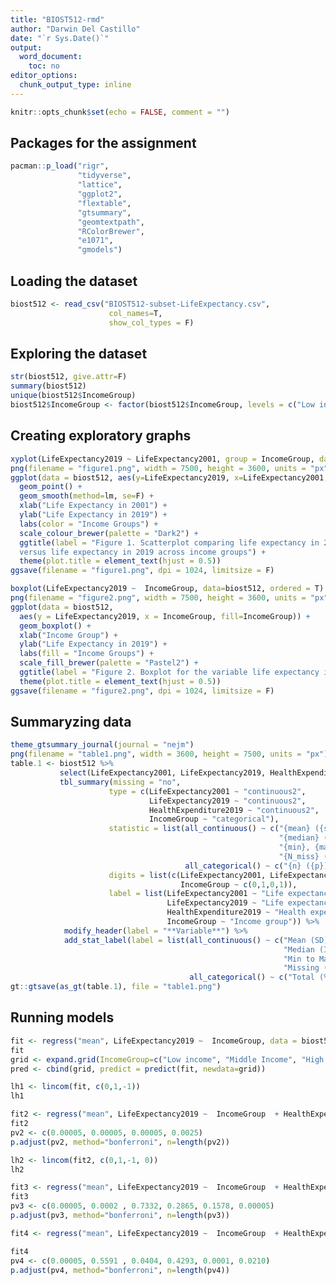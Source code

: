 ```yaml
---
title: "BIOST512-rmd"
author: "Darwin Del Castillo"
date: "`r Sys.Date()`"
output:
  word_document:
    toc: no
editor_options:
  chunk_output_type: inline
---
```


```r
knitr::opts_chunk$set(echo = FALSE, comment = "")
```
## Packages for the assignment
```r
pacman::p_load("rigr", 
               "tidyverse", 
               "lattice", 
               "ggplot2", 
               "flextable", 
               "gtsummary",
               "geomtextpath",
               "RColorBrewer",
               "e1071",
               "gmodels")
```
## Loading the dataset
```r
biost512 <- read_csv("BIOST512-subset-LifeExpectancy.csv",
                      col_names=T,
                      show_col_types = F)
```
## Exploring the dataset
```r
str(biost512, give.attr=F)
summary(biost512)
unique(biost512$IncomeGroup)
biost512$IncomeGroup <- factor(biost512$IncomeGroup, levels = c("Low income", "Middle Income", "High income"), ordered = is.ordered(biost512$IncomeGroup)) 
```
## Creating exploratory graphs
```r
xyplot(LifeExpectancy2019 ~ LifeExpectancy2001, group = IncomeGroup, data=biost512, type=c("p","r"), auto.key=TRUE)
png(filename = "figure1.png", width = 7500, height = 3600, units = "px")
ggplot(data = biost512, aes(y=LifeExpectancy2019, x=LifeExpectancy2001, color=IncomeGroup, label=IncomeGroup)) +
  geom_point() +
  geom_smooth(method=lm, se=F) +
  xlab("Life Expectancy in 2001") +
  ylab("Life Expectancy in 2019") +
  labs(color = "Income Groups") +
  scale_colour_brewer(palette = "Dark2") +
  ggtitle(label = "Figure 1. Scatterplot comparing life expectancy in 2001 
  versus life expectancy in 2019 across income groups") +
  theme(plot.title = element_text(hjust = 0.5))
ggsave(filename = "figure1.png", dpi = 1024, limitsize = F)

```

```r
boxplot(LifeExpectancy2019 ~  IncomeGroup, data=biost512, ordered = T)
png(filename = "figure2.png", width = 7500, height = 3600, units = "px")
ggplot(data = biost512, 
  aes(y = LifeExpectancy2019, x = IncomeGroup, fill=IncomeGroup)) + 
  geom_boxplot() + 
  xlab("Income Group") +
  ylab("Life Expectancy in 2019") +
  labs(fill = "Income Groups") + 
  scale_fill_brewer(palette = "Pastel2") +
  ggtitle(label = "Figure 2. Boxplot for the variable life expectancy in 2019") +
  theme(plot.title = element_text(hjust = 0.5))
ggsave(filename = "figure2.png", dpi = 1024, limitsize = F)

```
## Summaryzing data
```r
theme_gtsummary_journal(journal = "nejm")
png(filename = "table1.png", width = 3600, height = 7500, units = "px")
table.1 <- biost512 %>%
           select(LifeExpectancy2001, LifeExpectancy2019, HealthExpenditure2019, IncomeGroup) %>% 
           tbl_summary(missing = "no",
                      type = c(LifeExpectancy2001 ~ "continuous2", 
                               LifeExpectancy2019 ~ "continuous2", 
                               HealthExpenditure2019 ~ "continuous2",
                               IncomeGroup ~ "categorical"),
                      statistic = list(all_continuous() ~ c("{mean} ({sd})",
                                                            "{median} ({p25}, {p75})", 
                                                            "{min}, {max}",
                                                            "{N_miss} ({p_miss})"),
                                       all_categorical() ~ c("{n} ({p})")),
                      digits = list(c(LifeExpectancy2001, LifeExpectancy2019, HealthExpenditure2019) ~ c(0,1,0,0,0,0,0,0,1),
                                      IncomeGroup ~ c(0,1,0,1)),
                      label = list(LifeExpectancy2001 ~ "Life expectancy in 2001",
                                   LifeExpectancy2019 ~ "Life expectancy in 2019",
                                   HealthExpenditure2019 ~ "Health expenditure in 2019",
                                   IncomeGroup ~ "Income group")) %>%
            modify_header(label = "**Variable**") %>% 
            add_stat_label(label = list(all_continuous() ~ c("Mean (SD)", 
                                                             "Median (IQR)",
                                                             "Min to Max",
                                                             "Missing (%)"),
                                        all_categorical() ~ c("Total (%)")))
gt::gtsave(as_gt(table.1), file = "table1.png")
```
## Running models
```r
fit <- regress("mean", LifeExpectancy2019 ~  IncomeGroup, data = biost512)
fit
grid <- expand.grid(IncomeGroup=c("Low income", "Middle Income", "High income"))
pred <- cbind(grid, predict = predict(fit, newdata=grid))

lh1 <- lincom(fit, c(0,1,-1)) 
lh1
```

```r
fit2 <- regress("mean", LifeExpectancy2019 ~  IncomeGroup  + HealthExpenditure2019, data = biost512)
fit2
pv2 <- c(0.00005, 0.00005, 0.00005, 0.0025)
p.adjust(pv2, method="bonferroni", n=length(pv2))

lh2 <- lincom(fit2, c(0,1,-1, 0)) 
lh2
```

```r
fit3 <- regress("mean", LifeExpectancy2019 ~  IncomeGroup  + HealthExpenditure2019 + LifeExpectancy2001, data = biost512)
fit3
pv3 <- c(0.00005, 0.0002 , 0.7332, 0.2865, 0.1578, 0.00005)
p.adjust(pv3, method="bonferroni", n=length(pv3))

```

```r
fit4 <- regress("mean", LifeExpectancy2019 ~  IncomeGroup  + HealthExpenditure2019 + U(lifeexp = ~ LifeExpectancy2001 + IncomeGroup:LifeExpectancy2001), data = biost512)

fit4
pv4 <- c(0.00005, 0.5591 , 0.0404, 0.4293, 0.0001, 0.0210)
p.adjust(pv4, method="bonferroni", n=length(pv4))
```
